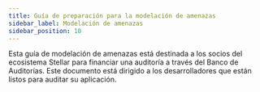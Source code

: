 ```yaml
---
title: Guía de preparación para la modelación de amenazas
sidebar_label: Modelación de amenazas
sidebar_position: 10
---
```



Esta guía de modelación de amenazas está destinada a los socios del ecosistema Stellar para financiar una auditoría a través del Banco de Auditorías. Este documento está dirigido a los desarrolladores que están listos para auditar su aplicación.

<DocCardList />
